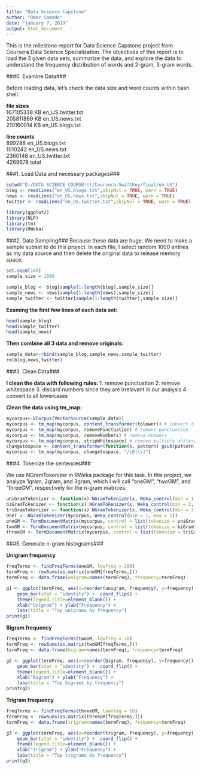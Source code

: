 ---
title: "Data Science Capstone"
author: "Omar Samado"
date: "january 7, 2019"
output: html_document
---

This is the milestone report for Data Science Capstone project from Coursera Data Science Specialization. The objectives of this report is to load the 3 given data sets, summarize the data, and explore the data to understand the frequency distribution of words and 2-gram, 3-gram words.

###0. Examine Data###

Before loading data, let's check the data size and word counts within bash shell.

**file sizes**<br>
167105338 KB  en_US.twitter.txt<br>
205811889 KB  en_US.news.txt<br>
210160014 KB en_US.blogs.txt<br>

**line counts**<br>
 899288 en_US.blogs.txt<br>
 1010242 en_US.news.txt<br>
 2360148 en_US.twitter.txt<br>
 4269678 total<br>


###1. Load Data and necessary packages###

```{r, echo=TRUE }
setwd("D:/DATA SCIENCE COURSE!!!/Coursera-SwiftKey/final/en_US")
blog <- readLines("en_US.blogs.txt",skipNul = TRUE, warn = TRUE)
news <- readLines("en_US.news.txt",skipNul = TRUE, warn = TRUE)
twitter <- readLines("en_US.twitter.txt",skipNul = TRUE, warn = TRUE)

library(ggplot2)
library(NLP)
library(tm)
library(RWeka)

```


###2. Data Sampling###
Because these data are huge. We need to make a sample subset to do this project. In each file, I select random 1000 entries as my data source and then delete the original data to release memory space.

```{r, echo=TRUE}
set.seed(100)
sample_size = 1000

sample_blog <- blog[sample(1:length(blog),sample_size)]
sample_news <- news[sample(1:length(news),sample_size)]
sample_twitter <- twitter[sample(1:length(twitter),sample_size)]

```

**Examing the first few lines of each data set:**
```{r, echo=TRUE}
head(sample_blog)
head(sample_twitter)
head(sample_news)
```

**Then combine all 3 data and remove originals:**

```{r, echo=TRUE}

sample_data<-rbind(sample_blog,sample_news,sample_twitter)
rm(blog,news,twitter)

```

###3. Clean Data###

**I clean the data with following rules:**
1. remove punctuation
2. remove whitespace
3. discard numbers since they are irrelavant in our analysis
4. convert to all lowercases


**Clean the data using tm_map:**

```{r, echo=TRUE}
mycorpus<-VCorpus(VectorSource(sample_data))
mycorpus <- tm_map(mycorpus, content_transformer(tolower)) # convert to lowercase
mycorpus <- tm_map(mycorpus, removePunctuation) # remove punctuation
mycorpus <- tm_map(mycorpus, removeNumbers) # remove numbers
mycorpus <- tm_map(mycorpus, stripWhitespace) # remove multiple whitespace
changetospace <- content_transformer(function(x, pattern) gsub(pattern, " ", x))
mycorpus <- tm_map(mycorpus, changetospace, "/|@|\\|")

```

###4. Tokenize the sentences###

We use NGramTokenizer in RWeka package for this task. In this project, we analyze 1gram, 2gram, and 3gram, which I will call "oneGM", "twoGM", and "threeGM", respectively for the n-gram matrices.



```{r, echo=TRUE}

uniGramTokenizer <- function(x) NGramTokenizer(x, Weka_control(min = 1, max = 1))
biGramTokenizer <- function(x) NGramTokenizer(x, Weka_control(min = 2, max = 2))
triGramTokenizer <- function(x) NGramTokenizer(x, Weka_control(min = 3, max = 3))
OneT <- NGramTokenizer(mycorpus, Weka_control(min = 1, max = 1))
oneGM <- TermDocumentMatrix(mycorpus, control = list(tokenize = uniGramTokenizer))
twoGM <- TermDocumentMatrix(mycorpus, control = list(tokenize = biGramTokenizer))
threeGM <- TermDocumentMatrix(mycorpus, control = list(tokenize = triGramTokenizer))

```

###5. Generate n-gram histograms###

**Unigram frequency**

```{r, echo=TRUE}
freqTerms <- findFreqTerms(oneGM, lowfreq = 200)
termFreq <- rowSums(as.matrix(oneGM[freqTerms,]))
termFreq <- data.frame(unigram=names(termFreq), frequency=termFreq)

g1 <- ggplot(termFreq, aes(x=reorder(unigram, frequency), y=frequency)) +
    geom_bar(stat = "identity") +  coord_flip() +
    theme(legend.title=element_blank()) +
    xlab("Unigram") + ylab("Frequency") +
    labs(title = "Top unigrams by frequency")
print(g1)

```

**Bigram frequency**

```{r, echo=TRUE}
freqTerms <- findFreqTerms(twoGM, lowfreq = 70)
termFreq <- rowSums(as.matrix(twoGM[freqTerms,]))
termFreq <- data.frame(bigram=names(termFreq), frequency=termFreq)

g2 <- ggplot(termFreq, aes(x=reorder(bigram, frequency), y=frequency)) +
    geom_bar(stat = "identity") +  coord_flip() +
    theme(legend.title=element_blank()) +
    xlab("Bigram") + ylab("Frequency") +
    labs(title = "Top bigrams by frequency")
print(g2)

```

**Trigram frequency**

```{r, echo=TRUE}
freqTerms <- findFreqTerms(threeGM, lowfreq = 10)
termFreq <- rowSums(as.matrix(threeGM[freqTerms,]))
termFreq <- data.frame(trigram=names(termFreq), frequency=termFreq)

g3 <- ggplot(termFreq, aes(x=reorder(trigram, frequency), y=frequency)) +
    geom_bar(stat = "identity") +  coord_flip() +
    theme(legend.title=element_blank()) +
    xlab("Trigram") + ylab("Frequency") +
    labs(title = "Top trigrams by frequency")
print(g3)

```
